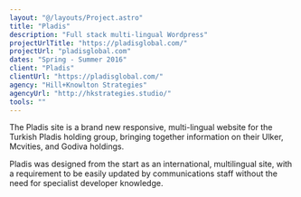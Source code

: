 ```yaml
---
layout: "@/layouts/Project.astro"
title: "Pladis"
description: "Full stack multi-lingual Wordpress"
projectUrlTitle: "https://pladisglobal.com/"
projectUrl: "pladisglobal.com"
dates: "Spring - Summer 2016"
client: "Pladis"
clientUrl: "https://pladisglobal.com/"
agency: "Hill+Knowlton Strategies"
agencyUrl: "http://hkstrategies.studio/"
tools: ""
---
```


The Pladis site is a brand new responsive, multi-lingual website for the Turkish Pladis holding group, bringing together information on their Ulker, Mcvities, and Godiva holdings.

Pladis was designed from the start as an international, multilingual site, with a requirement to be easily updated by communications staff without the need for specialist developer knowledge.
